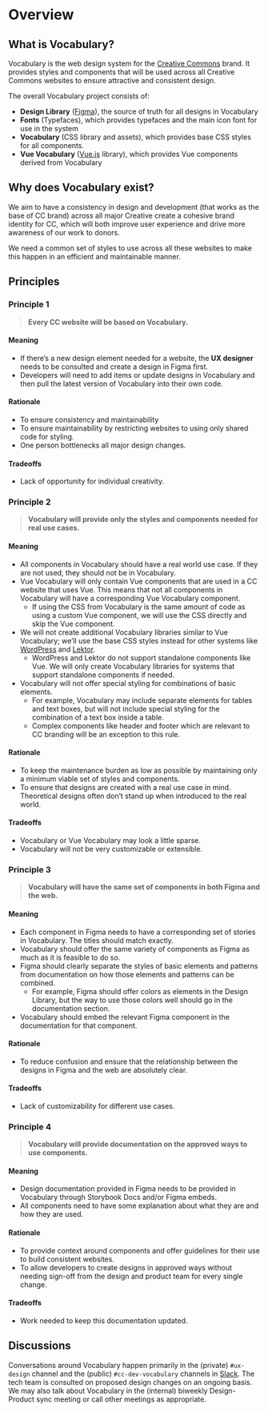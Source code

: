 
<Meta title="Hello/Overview" />

# Overview

## What is Vocabulary?

Vocabulary is the web design system for the [Creative Commons](https://opensource.creativecommons.org/) brand. It provides styles and components that will be used across all Creative Commons websites to ensure attractive and consistent design.

The overall Vocabulary project consists of:

- **Design Library** ([Figma](https://figma.com)), the source of truth for all designs in Vocabulary
- **Fonts** (Typefaces), which provides typefaces and the main icon font for use in the system
- **Vocabulary** (CSS library and assets), which provides base CSS styles for all components.
- **Vue Vocabulary** ([Vue.js](https://vuejs.org) library), which provides Vue components derived from Vocabulary

## Why does Vocabulary exist?

We aim to have a consistency in design and development (that works as the base of CC brand) across all major Creative
create a cohesive brand identity for CC, which will both improve user experience and drive more awareness of our work
to donors.

We need a common set of styles to use across all these websites to make this happen in an efficient and maintainable
manner.

## Principles

### Principle 1

> **Every CC website will be based on Vocabulary.**

#### Meaning

- If there’s a new design element needed for a website, the **UX designer** needs to be consulted and create a design in Figma first.
- Developers will need to add items or update designs in Vocabulary and then pull the latest version of Vocabulary into their own code.

#### Rationale

- To ensure consistency and maintainability
- To ensure maintainability by restricting websites to using only shared code for styling.
- One person bottlenecks all major design changes.

#### Tradeoffs

- Lack of opportunity for individual creativity.

### Principle 2

> **Vocabulary will provide only the styles and components needed for real use cases.**

#### Meaning

- All components in Vocabulary should have a real world use case. If they are not used, they should not be in
  Vocabulary.
- Vue Vocabulary will only contain Vue components that are used in a CC website that uses Vue. This means that not all
  components in Vocabulary will have a corresponding Vue Vocabulary component.
  - If using the CSS from Vocabulary is the same amount of code as using a custom Vue component, we will use the CSS
    directly and skip the Vue component.
- We will not create additional Vocabulary libraries similar to Vue Vocabulary; we’ll use the base CSS styles instead
  for other systems like [WordPress](https://wordpress.org/) and [Lektor](https://www.getlektor.com/).
  - WordPress and Lektor do not support standalone components like Vue. We will only create Vocabulary libraries for
    systems that support standalone components if needed.
- Vocabulary will not offer special styling for combinations of basic elements.
  - For example, Vocabulary may include separate elements for tables and text boxes, but will not include special
    styling for the combination of a text box inside a table.
  - Complex components like header and footer which are relevant to CC branding will be an exception to this rule.

#### Rationale

- To keep the maintenance burden as low as possible by maintaining only a minimum viable set of styles and components.
- To ensure that designs are created with a real use case in mind. Theoretical designs often don’t stand up when
  introduced to the real world.

#### Tradeoffs

- Vocabulary or Vue Vocabulary may look a little sparse.
- Vocabulary will not be very customizable or extensible.

### Principle 3

> **Vocabulary will have the same set of components in both Figma and the web.**

#### Meaning

- Each component in Figma needs to have a corresponding set of stories in Vocabulary. The titles should match exactly.
- Vocabulary should offer the same variety of components as Figma as much as it is feasible to do so.
- Figma should clearly separate the styles of basic elements and patterns from documentation on how those elements and
  patterns can be combined.
  - For example, Figma should offer colors as elements in the Design Library, but the way to use those colors well
    should go in the documentation section.
- Vocabulary should embed the relevant Figma component in the documentation for that component.

#### Rationale

- To reduce confusion and ensure that the relationship between the designs in Figma and the web are absolutely clear.

#### Tradeoffs

- Lack of customizability for different use cases.

### Principle 4

> **Vocabulary will provide documentation on the approved ways to use components.**

#### Meaning

- Design documentation provided in Figma needs to be provided in Vocabulary through Storybook Docs and/or Figma embeds.
- All components need to have some explanation about what they are and how they are used.

#### Rationale

- To provide context around components and offer guidelines for their use to build consistent websites.
- To allow developers to create designs in approved ways without needing sign-off from the design and product team for
  every single change.

#### Tradeoffs

- Work needed to keep this documentation updated.

## Discussions

Conversations around Vocabulary happen primarily in the (private) `#ux-design` channel and the (public) `#cc-dev-vocabulary` channels in [Slack](https://creativecommons.slack.com). The tech team is consulted on proposed design changes on an ongoing basis. We may also talk about Vocabulary in the (internal) biweekly Design-Product sync meeting or call other meetings as appropriate.
